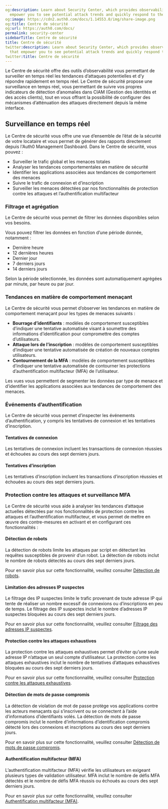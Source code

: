 ```yaml
---
og:description: Learn about Security Center, which provides observability tools that
  empower you to see potential attack trends and quickly respond to them in real-time.
og:image: https://cdn2.auth0.com/docs/1.14553.0/img/share-image.png
og:title: Centre de sécurité
og:url: https://auth0.com/docs/
permalink: security-center
sidebarTitle: Centre de sécurité
title: Centre de sécurité
twitter:description: Learn about Security Center, which provides observability tools
  that empower you to see potential attack trends and quickly respond to them in real-time.
twitter:title: Centre de sécurité
---
```


Le Centre de sécurité offre des outils d’observabilité vous permettant de surveiller en temps réel les tendances d’attaques potentielles et d’y répondre rapidement en temps réel. Le Centre de sécurité propose une surveillance en temps réel, vous permettant de suivre vos propres indicateurs de détection d’anomalies dans CIAM (Gestion des identités et des accès clients), tout en vous offrant la possibilité de configurer des mécanismes d’atténuation des attaques directement depuis la même interface.

## Surveillance en temps réel

Le Centre de sécurité vous offre une vue d’ensemble de l’état de la sécurité de votre locataire et vous permet de générer des rapports directement depuis l'Auth0 Management Dashboard. Dans le Centre de sécurité, vous pouvez :

* Surveiller le trafic global et les menaces totales
* Analyser les tendances comportementales en matière de sécurité
* Identifier les applications associées aux tendances de comportement des menaces
* Suivre le trafic de connexion et d’inscription
* Surveiller les menaces détectées par nos fonctionnalités de protection contre les attaques et l’authentification multifacteur

### Filtrage et agrégation

Le Centre de sécurité vous permet de filtrer les données disponibles selon vos besoins.

Vous pouvez filtrer les données en fonction d’une période donnée, notamment :

* Dernière heure
* 12 dernières heures
* Dernier jour
* 7 derniers jours
* 14 derniers jours

Selon la période sélectionnée, les données sont automatiquement agrégées par minute, par heure ou par jour.

### Tendances en matière de comportement menaçant

Le Centre de sécurité vous permet d’observer les tendances en matière de comportement menaçant pour les types de menaces suivants :

* **Bourrage d’identifiants** : modèles de comportement susceptibles d’indiquer une tentative automatisée visant à soumettre des informations d’identification pour compromettre des comptes d’utilisateurs.
* **Attaque lors de l’inscription** : modèles de comportement susceptibles d’indiquer une tentative automatisée de création de nouveaux comptes utilisateurs.
* **Contournement de la MFA** : modèles de comportement susceptibles d’indiquer une tentative automatisée de contourner les protections d’authentification multifacteur (MFA) de l’utilisateur.

Les vues vous permettent de segmenter les données par type de menace et d’identifier les applications associées aux tendances de comportement des menaces.

### Événements d’authentification

Le Centre de sécurité vous permet d’inspecter les événements d’authentification, y compris les tentatives de connexion et les tentatives d’inscription.

#### Tentatives de connexion

Les tentatives de connexion incluent les transactions de connexion réussies et échouées au cours des sept derniers jours.

#### Tentatives d’inscription

Les tentatives d’inscription incluent les transactions d’inscription réussies et échouées au cours des sept derniers jours.

### Protection contre les attaques et surveillance MFA

Le Centre de sécurité vous aide à analyser les tendances d’attaque actuelles détectées par nos fonctionnalités de protection contre les attaques et l’authentification multifacteur, et vous permet de mettre en œuvre des contre-mesures en activant et en configurant ces fonctionnalités :



#### Détection de robots

La détection de robots limite les attaques par script en détectant les requêtes susceptibles de provenir d’un robot. La détection de robots inclut le nombre de robots détectés au cours des sept derniers jours.

Pour en savoir plus sur cette fonctionnalité, veuillez consulter [Détection de robots](/attack-protection/bot-detection).

#### Limitation des adresses IP suspectes

Le filtrage des IP suspectes limite le trafic provenant de toute adresse IP qui tente de réaliser un nombre excessif de connexions ou d’inscriptions en peu de temps. Le filtrage des IP suspectes inclut le nombre d’adresses IP suspectes bloquées au cours des sept derniers jours.

Pour en savoir plus sur cette fonctionnalité, veuillez consulter [Filtrage des adresses IP suspectes](/attack-protection/suspicious-ip-throttling).

#### Protection contre les attaques exhaustives

La protection contre les attaques exhaustives permet d’éviter qu’une seule adresse IP n’attaque un seul compte d’utilisateur. La protection contre les attaques exhaustives inclut le nombre de tentatives d’attaques exhaustives bloquées au cours des sept derniers jours.

Pour en savoir plus sur cette fonctionnalité, veuillez consulter [Protection contre les attaques exhaustives](/attack-protection/brute-force-protection).

#### Détection de mots de passe compromis

La détection de violation de mot de passe protège vos applications contre les acteurs menaçants qui s’inscrivent ou se connectent à l’aide d’informations d’identifiants volés. La détection de mots de passe compromis inclut le nombre d’informations d’identification compromis détecté lors des connexions et inscriptions au cours des sept derniers jours.

Pour en savoir plus sur cette fonctionnalité, veuillez consulter [Détection de mots de passe compromis](/attack-protection/breached-password-detection).

#### Authentification multifacteur (MFA)

L’authentification multifacteur (MFA) vérifie les utilisateurs en exigeant plusieurs types de validation utilisateur. MFA inclut le nombre de défis MFA détectés et le nombre de défis MFA réussis ou échoués au cours des sept derniers jours.

Pour en savoir plus sur cette fonctionnalité, veuillez consulter [Authentification multifacteur (MFA)](/mfa).